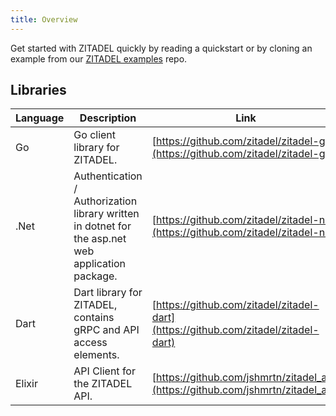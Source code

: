 ```yaml
---
title: Overview
---
```



Get started with ZITADEL quickly by reading a quickstart or by cloning an example from our [ZITADEL examples](https://github.com/zitadel/zitadel-examples) repo.

<Tabs>
  <TabItem value="app" label="Web · Native applications" default>
    <CardWrapper>
      <Card link="/docs/examples/login/angular" imageSource="/img/tech/angular.svg" title="Angular" description="Add the user login to your application and query some data from the userinfo endpoint" />
      <Card link="/docs/examples/login/react" imageSource="/img/tech/react.png" title="React" description="Logs into your application and queries some data from the userinfo endpoint" />
      <Card link="/docs/examples/login/flutter" imageSource="/img/tech/flutter.svg" title="Flutter" description="Mobile Application working for iOS and Android that authenticates your user." />
      <Card link="/docs/examples/login/nextjs" imageSource="/img/tech/nextjs.svg" title="NextJS" description="A simple application to log into your user account and query some data from User endpoint." />
    </CardWrapper>
  </TabItem>
  <TabItem value="backend" label="Backend · API">
    <CardWrapper>
      <Card link="/docs/examples/call-zitadel-api/go" imageSource="/img/tech/golang.svg" title="GO" description="Demonstrates how to fetch some data from the ZITADEL management API." />
      <Card link="/docs/examples/call-zitadel-api/dot-net" imageSource="/img/tech/dotnet.svg" title=".NET" description="This integration guide shows you how to integrate ZITADEL into your .NET application. It demonstrates how to fetch some data from the ZITADEL management API." />
    </CardWrapper>
  </TabItem>
  <TabItem value="proxy" label="Proxy">
    <CardWrapper>
      <Card link="/docs/examples/identity-proxy/oauth2-proxy" imageSource="/img/tech/oauth2-proxy.svg" title="OAuth 2.0 Proxy" description="Allows services to delegate the authentication flow to a IDP, for example ZITADEL" />
    </CardWrapper>
  </TabItem>
</Tabs>

## Libraries


| Language     | Description          | Link        |
| ------------ | ---------------------|-------------|
| Go           | Go client library for ZITADEL.     | [https://github.com/zitadel/zitadel-go](https://github.com/zitadel/zitadel-go)
| .Net         | Authentication / Authorization library written in dotnet for the asp.net web application package. | [https://github.com/zitadel/zitadel-net](https://github.com/zitadel/zitadel-net)
| Dart         | Dart library for ZITADEL, contains gRPC and API access elements.   | [https://github.com/zitadel/zitadel-dart](https://github.com/zitadel/zitadel-dart) |
| Elixir       | API Client for the ZITADEL API. | [https://github.com/jshmrtn/zitadel_api](https://github.com/jshmrtn/zitadel_api) |
